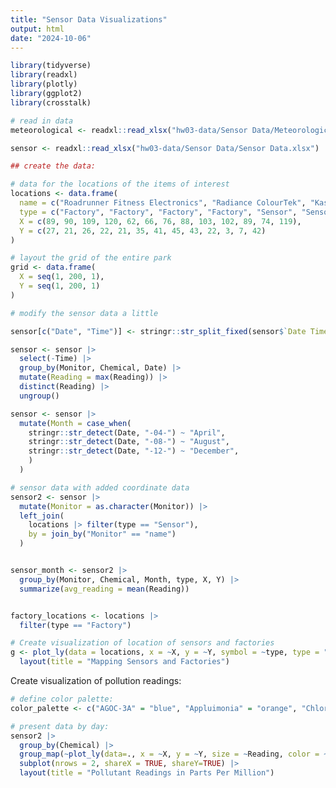 ```yaml
---
title: "Sensor Data Visualizations"
output: html
date: "2024-10-06"
---
```


```r
library(tidyverse)
library(readxl)
library(plotly)
library(ggplot2)
library(crosstalk)

# read in data
meteorological <- readxl::read_xlsx("hw03-data/Sensor Data/Meteorological Data.xlsx", range = "A1:C459")

sensor <- readxl::read_xlsx("hw03-data/Sensor Data/Sensor Data.xlsx")
```


```r
## create the data: 

# data for the locations of the items of interest
locations <- data.frame(
  name = c("Roadrunner Fitness Electronics", "Radiance ColourTek", "Kasios Office Furniture", "Indigo Sol Boards", "1", "2", "3", "4", "5", "6", "7", "8", "9"), 
  type = c("Factory", "Factory", "Factory", "Factory", "Sensor", "Sensor", "Sensor", "Sensor", "Sensor", "Sensor", "Sensor", "Sensor", "Sensor"),
  X = c(89, 90, 109, 120, 62, 66, 76, 88, 103, 102, 89, 74, 119), 
  Y = c(27, 21, 26, 22, 21, 35, 41, 45, 43, 22, 3, 7, 42)
)

# layout the grid of the entire park 
grid <- data.frame(
  X = seq(1, 200, 1), 
  Y = seq(1, 200, 1)
)

# modify the sensor data a little 

sensor[c("Date", "Time")] <- stringr::str_split_fixed(sensor$`Date Time`, " ", 2)

sensor <- sensor |> 
  select(-Time) |> 
  group_by(Monitor, Chemical, Date) |> 
  mutate(Reading = max(Reading)) |> 
  distinct(Reading) |> 
  ungroup()

sensor <- sensor |> 
  mutate(Month = case_when(
    stringr::str_detect(Date, "-04-") ~ "April",
    stringr::str_detect(Date, "-08-") ~ "August",
    stringr::str_detect(Date, "-12-") ~ "December",
    )
  )

# sensor data with added coordinate data
sensor2 <- sensor |>
  mutate(Monitor = as.character(Monitor)) |> 
  left_join(
    locations |> filter(type == "Sensor"),
    by = join_by("Monitor" == "name")
  )


sensor_month <- sensor2 |>
  group_by(Monitor, Chemical, Month, type, X, Y) |>
  summarize(avg_reading = mean(Reading))


factory_locations <- locations |>
  filter(type == "Factory")
```



```r
# Create visualization of location of sensors and factories
g <- plot_ly(data = locations, x = ~X, y = ~Y, symbol = ~type, type = "scatter", mode = "markers", hoverinfo = "text", text = ~name) |> 
  layout(title = "Mapping Sensors and Factories")

```


Create visualization of pollution readings: 
```r
# define color palette: 
color_palette <- c("AGOC-3A" = "blue", "Appluimonia" = "orange", "Chlorodinine" = "green", "Methylosmolene" = "red")

# present data by day:
sensor2 |>
  group_by(Chemical) |>
  group_map(~plot_ly(data=., x = ~X, y = ~Y, size = ~Reading, color = ~Chemical, colors = color_palette, frame = ~Date, type = "scatter", mode = "markers", hoverinfo = "text", text = ~Monitor), keep=TRUE) |>
  subplot(nrows = 2, shareX = TRUE, shareY=TRUE) |> 
  layout(title = "Pollutant Readings in Parts Per Million")
```

